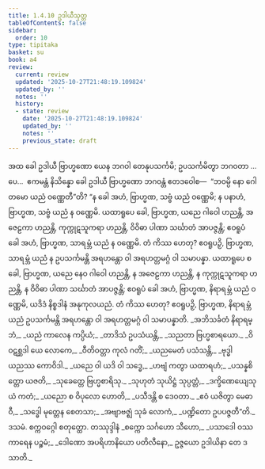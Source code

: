 ```yaml
---
title: 1.4.10 ဥဒါယီသုတ္တ
tableOfContents: false
sidebar:
  order: 10
type: tipitaka
basket: su
book: a4
review:
  current: review
  updated: '2025-10-27T21:48:19.109824'
  updated_by: ''
  notes: ''
  history:
  - state: review
    date: '2025-10-27T21:48:19.109824'
    updated_by: ''
    notes: ''
    previous_state: draft
---
```



<ReviewStatus review={frontmatter.review} showDetails={true} />

<HypothesisAnnotation frontmatter={frontmatter} />

<DynamicBreadcrumb />

<Division number="40" book="a4" e="ch" v="15" p="352">

<Paragraph number="278" book="a4">
အထ ခေါ ဥဒါယီ ဗြာဟ္မဏော ယေန ဘဂဝါ တေနုပသင်္ကမိ; ဥပသင်္ကမိတွာ ဘဂဝတာ …ပေ…  ဧကမန္တံ နိသိန္နော ခေါ ဥဒါယီ ဗြာဟ္မဏော ဘဂဝန္တံ ဧတဒဝေါစ—  “ဘဝမ္ပိ နော ဂေါတမော ယညံ ဝဏ္ဏေတီ”တိ? “န ခေါ အဟံ, ဗြာဟ္မဏ, သဗ္ဗံ ယညံ ဝဏ္ဏေမိ; န ပနာဟံ, ဗြာဟ္မဏ, သဗ္ဗံ ယညံ န ဝဏ္ဏေမိ. ယထာရူပေ ခေါ, ဗြာဟ္မဏ, ယညေ ဂါဝေါ ဟညန္တိ, အဇေဠကာ ဟညန္တိ, ကုက္ကုဋသူကရာ ဟညန္တိ, ဝိဝိဓာ ပါဏာ သင်္ဃာတံ အာပဇ္ဇန္တိ; ဧဝရူပံ ခေါ အဟံ, ဗြာဟ္မဏ, သာရမ္ဘံ ယညံ န ဝဏ္ဏေမိ. တံ ကိဿ ဟေတု? ဧဝရူပဉှိ, ဗြာဟ္မဏ, သာရမ္ဘံ ယညံ န ဥပသင်္ကမန္တိ အရဟန္တော ဝါ အရဟတ္တမဂ္ဂံ ဝါ သမာပန္နာ.
</Paragraph>

<Paragraph number="279" book="a4">
ယထာရူပေ စ ခေါ, ဗြာဟ္မဏ, ယညေ နေဝ ဂါဝေါ ဟညန္တိ, န အဇေဠကာ ဟညန္တိ, န ကုက္ကုဋသူကရာ ဟညန္တိ, န ဝိဝိဓာ ပါဏာ သင်္ဃာတံ အာပဇ္ဇန္တိ; ဧဝရူပံ ခေါ အဟံ, ဗြာဟ္မဏ, နိရာရမ္ဘံ ယညံ ဝဏ္ဏေမိ, ယဒိဒံ နိစ္စဒါနံ အနုကုလယညံ. တံ ကိဿ ဟေတု? ဧဝရူပဉှိ, ဗြာဟ္မဏ, နိရာရမ္ဘံ ယညံ ဥပသင်္ကမန္တိ အရဟန္တော ဝါ အရဟတ္တမဂ္ဂံ ဝါ သမာပန္နာတိ.
</Paragraph>

<Paragraph number="280" type="verses" book="a4">
_အဘိသင်္ခတံ နိရာရမ္ဘံ,_  
_ယညံ ကာလေန ကပ္ပိယံ;_  
_တာဒိသံ ဥပသံယန္တိ,_  
_သညတာ ဗြဟ္မစာရယော._  

</Paragraph>

<Paragraph number="281" type="verses" book="a4">
_ဝိဝဋစ္ဆဒါ ယေ လောကေ,_  
_ဝီတိဝတ္တာ ကုလံ ဂတိံ;_  
_ယညမေတံ ပသံသန္တိ,_  
_ဗုဒ္ဓါ ယညဿ ကောဝိဒါ._  

</Paragraph>

<Paragraph number="282" type="verses" book="a4">
_ယညေ ဝါ ယဒိ ဝါ သဒ္ဓေ,_  
_ဟဗျံ ကတွာ ယထာရဟံ;_  
_ပသန္နစိတ္တော ယဇတိ,_  
_သုခေတ္တေ ဗြဟ္မစာရိသု._  

</Paragraph>

<Paragraph number="283" type="verses" book="a4">
_သုဟုတံ သုယိဋ္ဌံ သုပ္ပတ္တံ,_  
_ဒက္ခိဏေယျေသု ယံ ကတံ;_  
_ယညော စ ဝိပုလော ဟောတိ,_  
_ပသီဒန္တိ စ ဒေဝတာ._  

</Paragraph>

<Paragraph number="284" type="verses" book="a4">
_ဧဝံ ယဇိတွာ မေဓာဝီ,_  
_သဒ္ဓေါ မုတ္တေန စေတသာ;_  
_အဗျာဗဇ္ဈံ သုခံ လောကံ,_  
_ပဏ္ဍိတော ဥပပဇ္ဇတီ”တိ._  


</Paragraph>
</Division>

<Paragraph number="285" type="center" book="a4">
ဒသမံ.



</Paragraph>

<Paragraph number="286" type="center" book="a4">
စက္ကဝဂ္ဂေါ စတုတ္ထော.



</Paragraph>

<Paragraph number="287" type="center" book="a4">
တဿုဒ္ဒါနံ


</Paragraph>

<Paragraph number="288" type="verses" book="a4">
_စက္ကော သင်္ဂဟော သီဟော,_  
_ပသာဒေါ ဝဿကာရေန ပဉ္စမံ;_  
_ဒေါဏော အပရိဟာနိယော ပတိလီနော,_  
ဥဇ္ဇယော ဥဒါယိနာ တေ ဒသာတိ._
</Paragraph>
